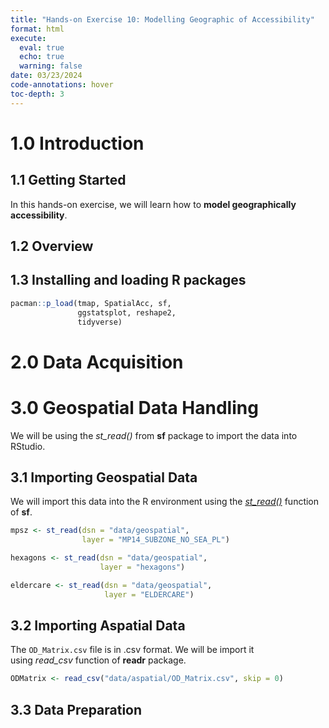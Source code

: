 ```yaml
---
title: "Hands-on Exercise 10: Modelling Geographic of Accessibility"
format: html
execute:
  eval: true
  echo: true
  warning: false
date: 03/23/2024
code-annotations: hover
toc-depth: 3
---
```


# 1.0 Introduction

## 1.1 Getting Started

In this hands-on exercise, we will learn how to **model geographically accessibility**.

## 1.2 Overview

## 1.3 Installing and loading R packages

```r
pacman::p_load(tmap, SpatialAcc, sf, 
               ggstatsplot, reshape2,
               tidyverse)
```

# 2.0 Data Acquisition

# 3.0 Geospatial Data Handling

We will be using the *st_read()* from **sf** package to import the data into RStudio.

## 3.1 Importing Geospatial Data

We will import this data into the R environment using the [*st_read()*](https://www.rdocumentation.org/packages/sf/versions/0.7-2/topics/st_read) function of **sf**.

```r
mpsz <- st_read(dsn = "data/geospatial",
                layer = "MP14_SUBZONE_NO_SEA_PL")
```

```r
hexagons <- st_read(dsn = "data/geospatial",
                    layer = "hexagons") 
```

```r
eldercare <- st_read(dsn = "data/geospatial",
                     layer = "ELDERCARE") 
```

## 3.2 Importing Aspatial Data

The `OD_Matrix.csv` file is in .csv format. We will be import it using *read_csv* function of **readr** package.

```r
ODMatrix <- read_csv("data/aspatial/OD_Matrix.csv", skip = 0)
```

## 3.3 Data Preparation

